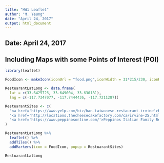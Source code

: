 ---
title: "HW1 Leaflet"
author: "M. Yeung"
date: "April 24, 2017"
output: html_document
---


## Date: April 24, 2017


## Including Maps with some Points of Interest (POI)

```{r CreateMap, echo=FALSE, comment="",warning=FALSE}
library(leaflet)

FoodIcon <- makeIcon(iconUrl = "food.png",iconWidth = 31*215/230, iconHeight = 31,iconAnchorX = 31*215/230/2, iconAnchorY = 16)

RestuarantLatLong <- data.frame(
  lat = c(33.6425726, 33.649004, 33.630181),
  lng = c(-117.7347077, -117.7444436, -117.7211287))

RestuarantSites <- c(
  "<a href='https://www.yelp.com/biz/han-taiwanese-restaurant-irvine'>Han Restaurant</a>",
  "<a href='http://locations.thecheesecakefactory.com/ca/irvine-25.html/'>Cheesecake Factory</a>",
  "<a href='https://www.peppinosonline.com/'>Peppinos Italian Family Restaurant </a>"
)

RestuarantLatLong %>% 
  leaflet() %>%
  addTiles() %>%
  addMarkers(icon = FoodIcon, popup = RestuarantSites)

```

```{r showmap, echo=FALSE, comment=""}
RestuarantLatLong
```

